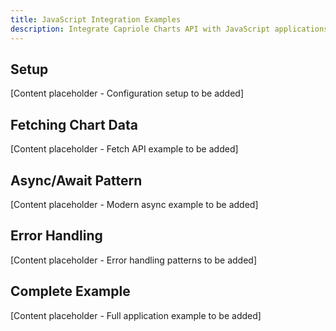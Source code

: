 ```yaml
---
title: JavaScript Integration Examples  
description: Integrate Capriole Charts API with JavaScript applications
---
```


## Setup

[Content placeholder - Configuration setup to be added]

## Fetching Chart Data

[Content placeholder - Fetch API example to be added]

## Async/Await Pattern

[Content placeholder - Modern async example to be added]

## Error Handling

[Content placeholder - Error handling patterns to be added]

## Complete Example

[Content placeholder - Full application example to be added]

